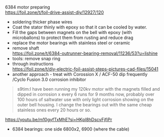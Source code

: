 6384 motor preparing\
https://foil.zone/t/foil-drive-assist-diy/12927/120

- soldering thicker phase wires
- Coat the stator thinly with epoxy so that it can be cooled by water.
- Fill the gaps between magnets on the bell with epoxy (with microballons) to protect them from rusting and reduce drag
- replace the motor bearings with stainless steel or ceramic
- remove shaft\
  https://foil.zone/t/6384-outrunner-bearing-removal/11236/53?u=lishine
- tools: remove snap ring
- through instructions\
  https://foil.zone/t/diy-electric-foil-assist-steps-pictures-cad-files/15041
- another approach - treat with Corossion X / ACF-50 dip frequently /Cyclo Fusion 3.0 corrosion inhibitor

> s9tim:I have been running my 120kv motor with the magnets filled and dipped in corrosion x every 6 runs for 9 months now, probably over 100 hours of saltwater use with only light corrosion showing on the outer bell housing. I change the bearings out with the same cheap stainless ones every 20 hours or so.

https://youtu.be/m10gyfTxMhE?si=HKpl8hDscvFjfiPr

- 6384 bearings: one side 6800x2, 6900 (where the cable)
